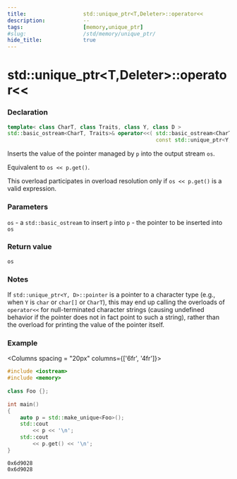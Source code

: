 ```yaml
---
title:                  std::unique_ptr<T,Deleter>::operator<<
description:            --
tags:                   [memory,unique_ptr]
#slug:                  /std/memory/unique_ptr/
hide_title:             true
---
```



# std::unique_ptr&lt;T,Deleter&gt;::operator&lt;&lt;

### Declaration


```cpp title="Since C++20"
template< class CharT, class Traits, class Y, class D >
std::basic_ostream<CharT, Traits>& operator<<( std::basic_ostream<CharT, Traits>& os,
                                               const std::unique_ptr<Y, D>& p );
```

Inserts the value of the pointer managed by `p` into the output stream `os`.

Equivalent to `os << p.get()`.

This overload participates in overload resolution only if `os << p.get()` is a valid expression.

### Parameters
`os` - a `std::basic_ostream` to insert `p` into
`p` - the pointer to be inserted into `os`

### Return value

`os`

### Notes

If `std::unique_ptr<Y, D>::pointer` is a pointer to a character type (e.g., when `Y` is `char` or `char[]` or `CharT`), this may end up 
calling the overloads of `operator<<` for null-terminated character strings (causing undefined behavior if the pointer does not in fact point to such a string), 
rather than the overload for printing the value of the pointer itself.


### Example

<Columns spacing = "20px" columns={['6fr', '4fr']}>
<div>

```cpp
#include <iostream>
#include <memory>
 
class Foo {};
 
int main()
{
    auto p = std::make_unique<Foo>();
    std::cout 
        << p << '\n';
    std::cout 
        << p.get() << '\n';
}
```

</div>

<div>

```plaintext title="Possible Result"
0x6d9028
0x6d9028
```

</div>
</Columns>